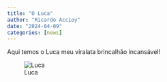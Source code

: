 ```yaml
---
title: "O Luca"
author: "Ricardo Accioy"
date: "2024-04-09"
categories: [news]
---
```


Aqui temos o Luca meu viralata brincalhão incansável!

![Luca](thumbnail.jpg)
